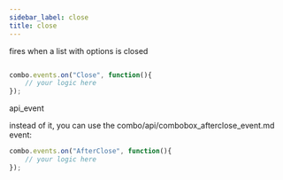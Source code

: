 ```yaml
---
sidebar_label: close
title: close
---
```



          


<Short>

fires when a list with options is closed




</Short>


~~~js

combo.events.on("Close", function(){
    // your logic here
});


~~~
 api_event

<Descr>



</Descr>


instead of it, you can use the combo/api/combobox_afterclose_event.md event:

~~~js
combo.events.on("AfterClose", function(){
    // your logic here
});
~~~

